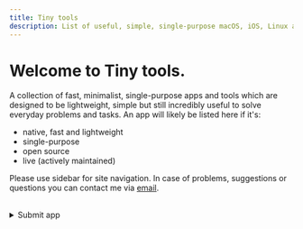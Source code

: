 ```yaml
---
title: Tiny tools
description: List of useful, simple, single-purpose macOS, iOS, Linux apps and tools for everyday problems and tasks.
---
```


# Welcome to Tiny tools.

A collection of fast, minimalist, single-purpose apps and tools which are designed to be lightweight, simple but still incredibly useful to solve everyday problems and tasks. An app will likely be listed here if it's:
- native, fast and lightweight
- single-purpose
- open source
- live (actively maintained)

Please use sidebar for site navigation. In case of problems, suggestions or questions you can contact me via&nbsp;<a href="mailto:tinytools@sent.com">email</a>.
<br></br>
<details>
  <summary>Submit app</summary>
  <div>
  <form action="https://getform.io/f/2954a616-d43c-4d08-8481-8f2fc20c50df" method="POST">
    <input className="formInput" type="text" placeholder="App name or link" name="app_name" required/><br/>
    <input className="formInput" type="text" placeholder="Comments (optional)" name="message"/>
    <div>
      <button className="formButton" type="submit">Submit</button>
    </div>
  </form>
</div>
</details>
